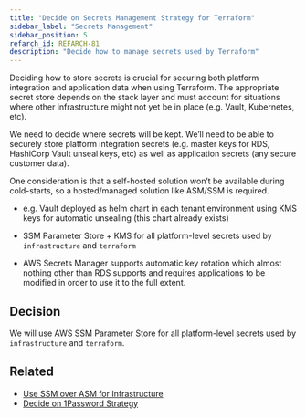 ```yaml
---
title: "Decide on Secrets Management Strategy for Terraform"
sidebar_label: "Secrets Management"
sidebar_position: 5
refarch_id: REFARCH-81
description: "Decide how to manage secrets used by Terraform"
---
```


<Intro>
Deciding how to store secrets is crucial for securing both platform integration and application data when using Terraform. The appropriate secret store depends on the stack layer and must account for situations where other infrastructure might not yet be in place (e.g. Vault, Kubernetes, etc).
</Intro>

We need to decide where secrets will be kept. We’ll need to be able to securely store platform integration secrets (e.g. master keys for RDS, HashiCorp Vault unseal keys, etc) as well as application secrets (any secure customer data).

One consideration is that a self-hosted solution won’t be available during cold-starts, so a hosted/managed solution
like ASM/SSM is required.

- e.g. Vault deployed as helm chart in each tenant environment using KMS keys for automatic unsealing (this chart
  already exists)

- SSM Parameter Store + KMS for all platform-level secrets used by `infrastructure` and `terraform`

- AWS Secrets Manager supports automatic key rotation which almost nothing other than RDS supports and requires applications to be modified in order to use it to the full extent.

## Decision

We will use AWS SSM Parameter Store for all platform-level secrets used by `infrastructure` and `terraform`.

## Related

- [Use SSM over ASM for Infrastructure](/resources/adrs/adopted/use-ssm-over-asm-for-infrastructure)
- [Decide on 1Password Strategy](/layers/project/design-decisions/decide-on-1password-strategy)

